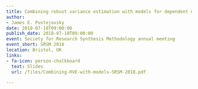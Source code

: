 ```yaml
---
title: Combining robust variance estimation with models for dependent effect sizes
author:
- James E. Pustejovsky
date: 2018-07-18T09:00:00
publish_date: 2018-07-18T09:00:00
event: Society for Research Synthesis Methodology annual meeting
event_short: SRSM 2018
location: Bristol, UK
links:
- fa-icon: person-chalkboard
  text: Slides
  url: /files/Combining-RVE-with-models-SRSM-2018.pdf

---
```




